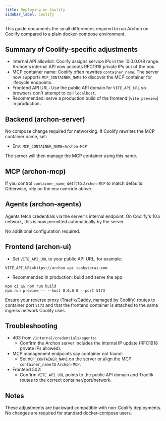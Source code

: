 ```yaml
---
title: Deploying on Coolify
sidebar_label: Coolify
---
```


This guide documents the small differences required to run Archon on Coolify compared to a plain docker-compose environment.

## Summary of Coolify-specific adjustments

- Internal API allowlist: Coolify assigns service IPs in the 10.0.0.0/8 range. Archon's internal API now accepts RFC1918 private IPs out of the box.
- MCP container name: Coolify often rewrites `container_name`. The server now supports `MCP_CONTAINER_NAME` to discover the MCP container for lifecycle endpoints.
- Frontend API URL: Use the public API domain for `VITE_API_URL` so browsers don't attempt to call `localhost`.
- Recommended: serve a production build of the frontend (`vite preview`) in production.

## Backend (archon-server)

No compose change required for networking. If Coolify rewrites the MCP container name, set:

- Env: `MCP_CONTAINER_NAME=Archon-MCP`

The server will then manage the MCP container using this name.

## MCP (archon-mcp)

If you control `container_name`, set it to `Archon-MCP` to match defaults. Otherwise, rely on the env override above.

## Agents (archon-agents)

Agents fetch credentials via the server's internal endpoint. On Coolify's 10.x network, this is now permitted automatically by the server.

No additional configuration required.

## Frontend (archon-ui)

- Set `VITE_API_URL` to your public API URL, for example:

```
VITE_API_URL=https://archon-api.tanksterai.com
```

- Recommended in production: build and serve the app

```
npm ci && npm run build
npm run preview -- --host 0.0.0.0 --port 5173
```

Ensure your reverse proxy (Traefik/Caddy, managed by Coolify) routes to container port `5173` and that the frontend container is attached to the same ingress network Coolify uses.

## Troubleshooting

- 403 from `/internal/credentials/agents`:
  - Confirm the Archon server includes the internal IP update (RFC1918 private IPs allowed).
- MCP management endpoints say container not found:
  - Set `MCP_CONTAINER_NAME` on the server or align the MCP `container_name` to `Archon-MCP`.
- Frontend 502:
  - Confirm `VITE_API_URL` points to the public API domain and Traefik routes to the correct container/port/network.

## Notes

These adjustments are backward compatible with non-Coolify deployments. No changes are required for standard docker-compose users.

